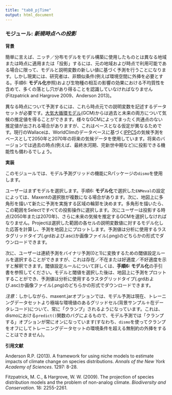 ```yaml
---
title: "tab8_pjTime"
output: html_document
---
```


### **モジュール:** ***新規時点への投影***

**背景**  

簡単に言えば、ニッチ／分布モデルをモデル構築に使用したものとは異なる地域または時点に適用または「投影」するには、元の地域および時点で利用可能である場合に限って、モデルと説明変数の新しい値に基づく予測を行うことになります。しかし現実には、研究者は、非類似条件(例えば環境空間に外挿を必要とする。手順6: **モデル化**参照)および生物種の相互の影響の効果における不均質性を含めて、多くの落とし穴があり得ることを認識していなければなりません(Fitzpatrick and Hargrove 2009、Anderson 2013)。

異なる時点について予測するには、これら時点元での説明変数を記述するデータセットが必要です。<a href="http://www.ipcc-data.org/guidelines/pages/gcm_guide.html" target="_blank">大気大循環モデル</a>(GCM)からは過去と未来の両方について気候の推定値を得ることができます。様々なGCMによってまったく共通点のない推定値が出される場合がありますが、これはベースとなる仮定が異なるためです。現行のWallaceは、WorldClimのデータベースに基づく<a href="http://cmip-pcmdi.llnl.gov/cmip5/" target="_blank">IPPC5</a>の気候予測をベースとして2050年と2070年の将来の気候データを使用しています。将来のバージョンでは過去の時点(例えば、最終氷河期、完新世中期など)に投影できる機能性も備わるでしょう。

**実装** 

このモジュールでは、モデル予測グリッドの機能にRパッケージの`dismo`を使用します。

ユーザーはまずモデルを選択します。手順6: **モデル化**で選択した`ENMeval`の設定によっては、Maxentの選択肢が複数になる場合があります。次に、地図上に多角形を描いて新たに予測を実施する区域の輪郭を決めます。多角形を描いたら、この範囲をSelectですべての投影操作に選択します。次にユーザーは投影する時点(2050年または2070年)、さらに未来の気候を推定するGCMを選択しなければなりません。Projectは選択した範囲の各セルの説明変数値に対するモデル化した応答を計算し、予測を地図上にプロットします。予測値は分析に使用するラスタグリッドタイプ(.grdおよび.asc)か画像ファイル(.png)のどちらかの形式でダウンロードできます。

次に、ユーザーは連続予測をバイナリ予測(0と1)に変換するための閾値設定ルールを選択することができますが、これは存在／不在または好適度／不好適度を示すと解釈できます。閾値設定ルールについて詳しくは、**手順6: モデル化**の手引書を参照してください。モデルと閾値を選択した後は、地図上に予測をプロットすることができ、予測値は分析に使用するラスタグリッドタイプ(.grdおよび.asc)か画像ファイル(.png)のどちらかの形式でダウンロードできます。

*注意*：しかしながら、maxent.jarオプションでは、モデル予測は現在、トレーニングデータセットより極端な環境値のあるグリッドセル(背景サンプル＋在データレコード)について、常に「クランプ」されるようになっています。これは、dismoにおける`predict()`関数のバグによるもので、モデル予測では「クランプする」オプションが常にオンになっています(すなわち、`dismo`を使ってクランプをオフにしてトレーニングデータセットの環境条件を超える無制約の外挿をすることはできません)。

**引用文献**

Anderson R.P. (2013). A framework for using niche models to estimate impacts of climate change on species distributions. *Annals of the New York Academy of Sciences*. 1297: 8-28.

Fitzpatrick, M. C., & Hargrove, W. W. (2009). The projection of species distribution models and the problem of non-analog climate. *Biodiversity and Conservation*. 18: 2255-2261.
